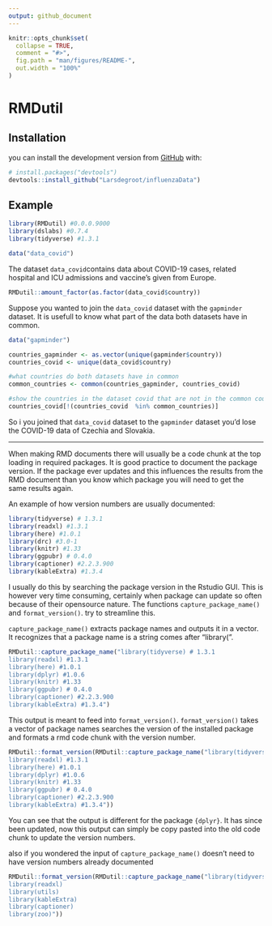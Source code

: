 ```yaml
---
output: github_document
---
```


```r
knitr::opts_chunk$set(
  collapse = TRUE,
  comment = "#>",
  fig.path = "man/figures/README-",
  out.width = "100%"
)
```

# RMDutil

## Installation

you can install the development version from [GitHub](https://github.com/) with:

``` r
# install.packages("devtools")
devtools::install_github("Larsdegroot/influenzaData")
```
## Example

```r
library(RMDutil) #0.0.0.9000
library(dslabs) #0.7.4
library(tidyverse) #1.3.1
```

```r
data("data_covid")
```

The dataset `data_covid`contains data about COVID-19 cases, related hospital and ICU admissions and vaccine's given from Europe. 

```r
RMDutil::amount_factor(as.factor(data_covid$country))
```
Suppose you wanted to join the `data_covid` dataset with the `gapminder` dataset. It is usefull to know what part of the data both datasets have in common.

```r
data("gapminder")
```

```r
countries_gapminder <- as.vector(unique(gapminder$country))
countries_covid <- unique(data_covid$country)

#what countries do both datasets have in common
common_countries <- common(countries_gapminder, countries_covid)

#show the countries in the dataset covid that are not in the common countries
countries_covid[!(countries_covid  %in% common_countries)]
```
So i you joined that `data_covid` dataset to the `gapminder` dataset you'd lose the COVID-19 data of Czechia and Slovakia.

***

When making RMD documents there will usually be a code chunk at the top loading in required packages. It is good practice to document the package version. If the package ever updates and this influences the results from the RMD document than you know which package you will need to get the same results again.

An example of how version numbers are usually documented:

```r
library(tidyverse) # 1.3.1
library(readxl) #1.3.1
library(here) #1.0.1
library(drc) #3.0-1
library(knitr) #1.33
library(ggpubr) # 0.4.0
library(captioner) #2.2.3.900
library(kableExtra) #1.3.4
```

I usually do this by searching the package version in the Rstudio GUI. This is however very time consuming, certainly when package can update so often because of their opensource nature. 
The functions `capture_package_name()` and `format_version()`. try to streamline this.

`capture_package_name()` extracts package names and outputs it in a vector. It recognizes that a package name is a string comes after "library(".

```r
RMDutil::capture_package_name("library(tidyverse) # 1.3.1
library(readxl) #1.3.1
library(here) #1.0.1
library(dplyr) #1.0.6
library(knitr) #1.33
library(ggpubr) # 0.4.0
library(captioner) #2.2.3.900
library(kableExtra) #1.3.4")
```

This output is meant to feed into `format_version()`. `format_version()` takes a vector of package names searches the version of the installed package and formats a rmd code chunk with the version number.

```r
RMDutil::format_version(RMDutil::capture_package_name("library(tidyverse) # 1.3.1
library(readxl) #1.3.1
library(here) #1.0.1
library(dplyr) #1.0.6
library(knitr) #1.33
library(ggpubr) # 0.4.0
library(captioner) #2.2.3.900
library(kableExtra) #1.3.4"))
```
You can see that the output is different for the package `{dplyr}`. It has since been updated, now this output can simply be copy pasted into the old code chunk to update the version numbers.

also if you wondered the input of `capture_package_name()` doesn't need to have version numbers already documented

```r
RMDutil::format_version(RMDutil::capture_package_name("library(tidyverse)
library(readxl)
library(utils)
library(kableExtra)
library(captioner)
library(zoo)"))
```

